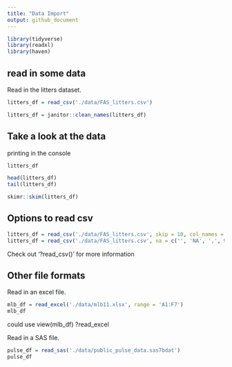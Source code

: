 ```yaml
---
title: "Data Import"
output: github_document
---
```


```r
library(tidyverse)
library(readxl)
library(haven)
```

## read in some data

Read in the litters dataset.

```r
litters_df = read_csv('./data/FAS_litters.csv')

litters_df = janitor::clean_names(litters_df)
```

## Take a look at the data

printing in the console

```r
litters_df 
```

```r
head(litters_df)
tail(litters_df)
```

```r
skimr::skim(litters_df)
```




## Options to read csv
```r
litters_df = read_csv('./data/FAS_litters.csv', skip = 10, col_names = FALSE)
litters_df = read_csv('./data/FAS_litters.csv', na = c('', 'NA', ',', 999))
```


Check out '?read_csv()' for more information



## Other file formats

Read in an excel file.

```r
mlb_df = read_excel('./data/mlb11.xlsx', range = 'A1:F7')
mlb_df
```

could use view(mlb_df) ?read_excel



Read in a SAS file.
```r
pulse_df = read_sas('./data/public_pulse_data.sas7bdat')
pulse_df
```

